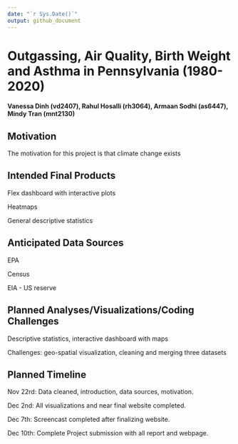 ```yaml
---
date: "`r Sys.Date()`"
output: github_document
---
```


# Outgassing, Air Quality, Birth Weight and Asthma in Pennsylvania (1980-2020)

#### Vanessa Dinh (vd2407), Rahul Hosalli (rh3064), Armaan Sodhi (as6447), Mindy Tran (mnt2130)

## Motivation

The motivation for this project is that climate change exists

## Intended Final Products

Flex dashboard with interactive plots

Heatmaps

General descriptive statistics

## Anticipated Data Sources

EPA

Census

EIA - US reserve

## Planned Analyses/Visualizations/Coding Challenges

Descriptive statistics, interactive dashboard with maps

Challenges: geo-spatial visualization, cleaning and merging three datasets

## Planned Timeline

Nov 22rd: Data cleaned, introduction, data sources, motivation.

Dec 2nd: All visualizations and near final website completed.

Dec 7th: Screencast completed after finalizing website.

Dec 10th: Complete Project submission with all report and webpage.

